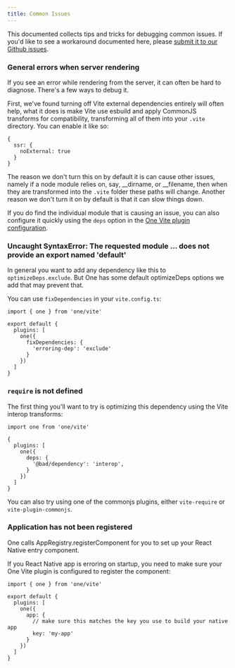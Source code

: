 ```yaml
---
title: Common Issues
---
```


This documented collects tips and tricks for debugging common issues. If you'd like to see a workaround documented here, please [submit it to our Github issues](https://github.com/onejs/one).

### General errors when server rendering

If you see an error while rendering from the server, it can often be hard to diagnose. There's a few ways to debug it.

First, we've found turning off Vite external dependencies entirely will often help, what it does is make Vite use esbuild and apply CommonJS transforms for compatibility, transforming all of them into your `.vite` directory. You can enable it like so:

```tsx fileName=vite.config.ts
{
  ssr: {
    noExternal: true
  }
}
```

The reason we don't turn this on by default it is can cause other issues, namely if a node module relies on, say, __dirname, or __filename, then when they are transformed into the `.vite` folder these paths will change. Another reason we don't turn it on by default is that it can slow things down.

If you do find the individual module that is causing an issue, you can also configure it quickly using the `deps` option in the [One Vite plugin configuration](/docs/configuration#deps).

### Uncaught SyntaxError: The requested module ... does not provide an export named 'default'

In general you want to add any dependency like this to `optimizeDeps.exclude`. But One has some default optimizeDeps options we add that may prevent that.

You can use `fixDependencies` in your `vite.config.ts`:

```tsx
import { one } from 'one/vite'

export default {
  plugins: [
    one({
      fixDependencies: {
        'erroring-dep': 'exclude'
      }
    })
  ]
}
```

### `require` is not defined

The first thing you'll want to try is optimizing this dependency using the Vite interop transforms:

```tsx fileName=vite.config.ts
import one from 'one/vite'

{
  plugins: [
    one({
      deps: {
        '@bad/dependency': 'interop',
      }
    })
  ]
}
```

You can also try using one of the commonjs plugins, either `vite-require` or `vite-plugin-commonjs`.

### Application has not been registered

One calls AppRegistry.registerComponent for you to set up your React Native entry component.

If you React Native app is erroring on startup, you need to make sure your One Vite plugin is configured to
register the component:

```tsx fileName=vite.config.ts
import { one } from 'one/vite'

export default {
  plugins: [
    one({
      app: {
        // make sure this matches the key you use to build your native app
        key: 'my-app'
      }
    })
  ]
}
```
